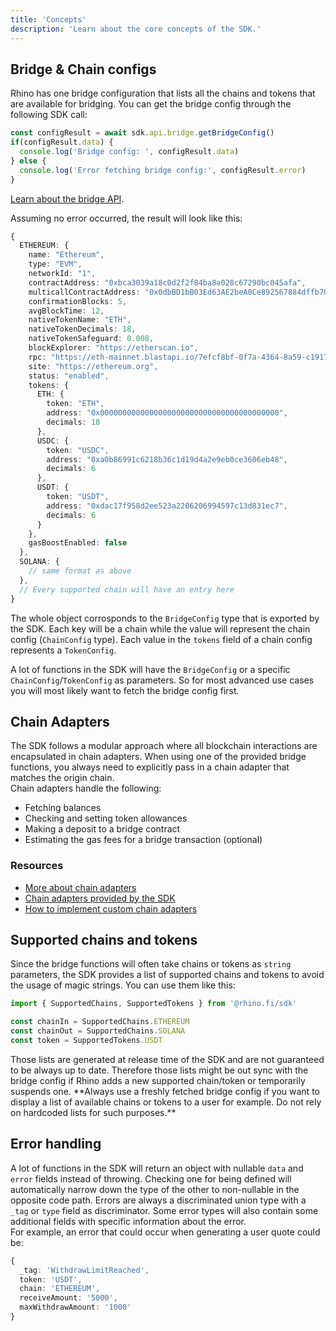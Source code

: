 ```yaml
---
title: 'Concepts'
description: 'Learn about the core concepts of the SDK.'
---
```


## Bridge & Chain configs

Rhino has one bridge configuration that lists all the chains and tokens that are available for bridging. You can get the bridge config through the following SDK call:
```typescript
const configResult = await sdk.api.bridge.getBridgeConfig()
if(configResult.data) {
  console.log('Bridge config: ', configResult.data)
} else {
  console.log('Error fetching bridge config:', configResult.error)
}
```

[Learn about the bridge API](/sdk/bridge-api).

Assuming no error occurred, the result will look like this:
```typescript Bridge config [expandable]
{
  ETHEREUM: {
    name: "Ethereum",
    type: "EVM",
    networkId: "1",
    contractAddress: "0xbca3039a18c0d2f2f84ba8a028c67290bc045afa",
    multicallContractAddress: "0x0dbBD1bB03Ed63AE2beA0Ce892567884dffb70a5",
    confirmationBlocks: 5,
    avgBlockTime: 12,
    nativeTokenName: "ETH",
    nativeTokenDecimals: 18,
    nativeTokenSafeguard: 0.008,
    blockExplorer: "https://etherscan.io",
    rpc: "https://eth-mainnet.blastapi.io/7efcf8bf-0f7a-4364-8a59-c1917983dbdc",
    site: "https://ethereum.org",
    status: "enabled",
    tokens: {
      ETH: {
        token: "ETH",
        address: "0x0000000000000000000000000000000000000000",
        decimals: 18
      },
      USDC: {
        token: "USDC",
        address: "0xa0b86991c6218b36c1d19d4a2e9eb0ce3606eb48",
        decimals: 6
      },
      USDT: {
        token: "USDT",
        address: "0xdac17f958d2ee523a2206206994597c13d831ec7",
        decimals: 6
      }
    },
    gasBoostEnabled: false
  },
  SOLANA: {
    // same format as above
  },
  // Every supported chain will have an entry here
}
```

The whole object corrosponds to the `BridgeConfig` type that is exported by the SDK.
Each key will be a chain while the value will represent the chain config (`ChainConfig` type). Each value in the `tokens` field of a chain config represents a `TokenConfig`.

A lot of functions in the SDK will have the `BridgeConfig` or a specific `ChainConfig`/`TokenConfig` as parameters. So for most advanced use cases you will most likely want to fetch the bridge config first.

## Chain Adapters

The SDK follows a modular approach where all blockchain interactions are encapsulated in chain adapters. When using one of the provided bridge functions, you always need to explicitly pass in a chain adapter that matches the origin chain.  
Chain adapters handle the following:
- Fetching balances
- Checking and setting token allowances
- Making a deposit to a bridge contract
- Estimating the gas fees for a bridge transaction (optional)

### Resources

- [More about chain adapters](/sdk/chain-adapters/introduction)
- [Chain adapters provided by the SDK](/sdk/chain-adapters/overview)
- [How to implement custom chain adapters](/sdk/chain-adapters/custom-chain-adapters)

## Supported chains and tokens

Since the bridge functions will often take chains or tokens as `string` parameters, the SDK provides a list of supported chains and tokens to avoid the usage of magic strings. You can use them like this:

```typescript
import { SupportedChains, SupportedTokens } from '@rhino.fi/sdk'

const chainIn = SupportedChains.ETHEREUM
const chainOut = SupportedChains.SOLANA
const token = SupportedTokens.USDT
```

<Warning>
Those lists are generated at release time of the SDK and are not guaranteed to be always up to date. Therefore those lists might be out sync with the bridge config if Rhino adds a new supported chain/token or temporarily suspends one.  
**Always use a freshly fetched bridge config if you want to display a list of available chains or tokens to a user for example. Do not rely on hardcoded lists for such purposes.**
</Warning>

## Error handling

A lot of functions in the SDK will return an object with nullable `data` and `error` fields instead of throwing. Checking one for being defined will automatically narrow down the type of the other to non-nullable in the opposite code path. Errors are always a discriminated union type with a `_tag` or `type` field as discriminator. Some error types will also contain some additional fields with specific information about the error.  
For example, an error that could occur when generating a user quote could be:

```typescript
{
  _tag: 'WithdrawLimitReached',
  token: 'USDT',
  chain: 'ETHEREUM',
  receiveAmount: '5000',
  maxWithdrawAmount: '1000'
}
```
